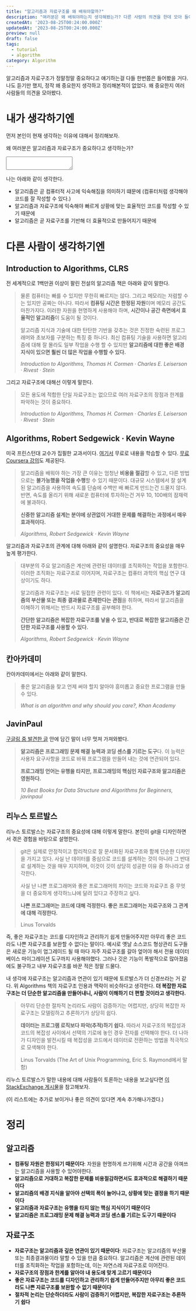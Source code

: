 ```yaml
---
title: "알고리즘과 자료구조를 왜 배워야할까?"
description: "여러분은 왜 배워야하는지 생각해봤는가? 다른 사람의 의견을 한데 모아 들어볼 수 있는 자리를 마련했다."
createdAt: '2023-08-25T00:24:00.000Z'
updatedAt: '2023-08-25T00:24:00.000Z'
preview: null
draft: false
tags:
  - tutorial
  - algorithm
category: Algorithm
---
```

알고리즘과 자료구조가 정말정말 중요하다고 얘기하는걸 다들 한번쯤은 들어봤을 거다. 나도 듣기만 했지, 정작 왜 중요한지 생각하고 정리해본적이 없었다.
왜 중요한지 여러 사람들의 의견을 모아봤다.

# 내가 생각하기엔
먼저 본인이 현재 생각하는 이유에 대해서 정리해보자.

왜 여러분은 알고리즘과 자료구조가 중요하다고 생각하는가?
<textarea className="border-black w-full"></textarea>

나는 아래와 같이 생각한다.
 - 알고리즘은 곧 컴퓨터적 사고에 익숙해짐을 의미하기 떄문에 (컴퓨터처럼 생각해야 코드를 잘 작성할 수 있다.)
 - 알고리즘과 자료구조에 익숙해야 빠르게 상황에 맞는 효율적인 코드를 작성할 수 있기 때문에
 - 알고리즘은 곧 자료구조를 기반해 더 효율적으로 만들어지기 때문에 

# 다른 사람이 생각하기엔
## Introduction to Algorithms, CLRS
전 세계적으로 1백만권 이상이 팔린 전설의 알고리즘 책은 아래와 같이 말한다.
> 물론 컴퓨터는 빠를 수 있지만 무한히 빠르지는 않다. 그리고 메모리는 저렴할 수는 있지만 공짜는 아니다.
> 따라서 **컴퓨팅 시간은 한정된 자원**이며 메모리 공간도 마찬가지다. 이러한 자원을 현명하게 사용해야 하며, **시간이나 공간 측면에서 효율적인 알고리즘**이 도움이 될 것이다.
>
> 알고리즘 지식과 기술에 대한 탄탄한 기반을 갖추는 것은 진정한 숙련된 프로그래머와 초보자를 구분하는 특징 중 하나다.
> 최신 컴퓨팅 기술을 사용하면 알고리즘에 대해 잘 몰라도 일부 작업을 수행 할 수 있지만 **알고리즘에 대한 좋은 배경 지식이 있으면 훨씬 더 많은 작업을 수행할 수 있다.**
>
> *Introduction to Algorithms, Thomas H. Cormen · Charles E. Leiserson · Rivest · Stein*

그리고 자료구조에 대해선 이렇게 말한다.
> 모든 용도에 적합한 단일 자료구조는 없으므로 여러 자료구조의 장점과 한계를 파악하는 것이 중요하다.
>
> *Introduction to Algorithms, Thomas H. Cormen · Charles E. Leiserson · Rivest · Stein*

## Algorithms, Robert Sedgewick · Kevin Wayne
미국 프린스턴대 교수가 집필한 교과서이다. [여기서](https://algs4.cs.princeton.edu/home/) 무료로 내용을 학습할 수 있다. [무료 Coursera 강의](https://www.coursera.org/learn/algorithms-part1)도 제공된다.
> 알고리즘을 배워야 하는 가장 큰 이유는 엄청난 **비용을 절감**할 수 있고, 다른 방법으로는 **불가능했을 작업을 수행**할 수 있기 때문이다.
> 대규모 시스템에서 잘 설계된 알고리즘을 사용하여 속도를 단숨에 수백만 배 빠르게 만드는건 드물지 않다.
> 반면, 속도를 올리기 위해 새로운 컴퓨터에 투자하는건 겨우 10, 100배의 잠재력에 불과하다.
>
> **신중한 알고리즘 설계는 분야에 상관없이 거대한 문제를 해결하는 과정에서 매우 효과적이다.**
>
> *Algorithms, Robert Sedgewick · Kevin Wayne*

알고리즘과 자료구조의 관계에 대해 아래와 같이 설명한다. 자료구조의 중요성을 매우 높게 평가한다.
> 대부분의 주요 알고리즘은 계산에 관련된 데이터를 조직화하는 작업을 포함한다.
> 이러한 조직화는 자료구조로 이어지며, 자료구조는 컴퓨터 과학의 핵심 연구 대상이기도 하다.
>
> 알고리즘과 자료구조는 서로 밀접한 관련이 있다.
> 이 책에서는 **자료구조가 알고리즘의 부산물 또는 최종 결과물로 존재한다는 관점**을 취하며,
> 따라서 알고리즘을 이해하기 위해서는 반드시 자료구조를 공부해야 한다.
>
> **간단한 알고리즘은 복잡한 자료구조를 낳을 수 있고, 반대로 복잡한 알고리즘은 간단한 자료구조를 사용할 수 있다.**
>
> *Algorithms, Robert Sedgewick · Kevin Wayne*

## 칸아카데미
칸아카데미에서는 아래와 같이 말한다.
> 좋은 알고리즘을 찾고 언제 써야 할지 알아야 흥미롭고 중요한 프로그램을 만들 수 있다.
> 
> *What is an algorithm and why should you care?, Khan Academy*

## JavinPaul
[구글링 중 발견한 글](https://medium.com/javarevisited/10-best-books-for-data-structure-and-algorithms-for-beginners-in-java-c-c-and-python-5e3d9b478eb1) 안에 담긴 말이 너무 멋져 가져와봤다.
> **알고리즘은 프로그래밍 문제 해결 능력과 코딩 센스를 기르는 도구**다. 이 능력은 사용자 요구사항을 코드로 바꿔 프로그램을 만들어 내는 것에 연관되어 있다.
>
> **프로그래밍 언어는 유행을 타지만, 프로그래밍의 핵심인 자료구조와 알고리즘은 영원하다.**
>
> *10 Best Books for Data Structure and Algorithms for Beginners, javinpaul*

## 리누스 토르발스
리누스 토르발스는 자료구조의 중요성에 대해 이렇게 말한다. 본인이 git을 디자인하면서 겪은 경험을 바탕으로 설명한다.
> git은 실제로 안정적이고 합리적으로 잘 문서화된 자료구조와 함께 단순한 디자인을 가지고 있다.
> 사실 난 데이터를 중심으로 코드를 설계하는 것이 아니라 그 반대로 설계하는 것을 매우 지지하며, 이것이 깃이 상당히 성공한 이유 중 하나라고 생각한다.
> 
> 사실 난 나쁜 프로그래머와 좋은 프로그래머의 차이는 코드와 자료구조 중 무엇을 더 중요하게 생각하느냐에 달려 있다고 주장하고 싶다.
>
> **나쁜 프로그래머는 코드에 대해 걱정한다. 좋은 프로그래머는 자료구조와 그 관계에 대해 걱정한다.**
>
> Linus Torvalds

즉, 좋은 자료구조는 코드를 디자인하고 관리하기 쉽게 만들어주지만 아무리 좋은 코드라도 나쁜 자료구조를 보완할 수 없다는 말이다.
예시로 옛날 소스코드 형상관리 도구들은 새로운 기능이 업그레이드 될 때 마다 자주 자료구조를 갈아 엎어야 해서 전용 데이터베이스 마이그레이션 도구까지 사용해야했다.
그러나 깃은 기능이 폭발적으로 많아졌음에도 불구하고 내부 자료구조를 바꾼 적은 정말 드물다.

내 생각에 자료구조는 알고리즘과 연관이 있기 때문에 토르발스가 더 신경쓰라는 거 같다. 위 Algorithms 책의 자료구조 인용과 맥락이 비슷하다고 생각한다.
**더 복잡한 자료구조는 더 단순한 알고리즘을 만들어내니, 사람이 이해하기 더 편할 것이라고 생각한다.**

> 아무리 단순한 절차적 논리라도 사람이 검증하기는 어렵지만, 상당히 복잡한 자료구조는 모델링하고 추론하기가 상당히 쉽다.
> 
> **데이터는 프로그램 로직보다 파악(추적)하기 쉽다.**
> 따라서 자료구조의 복잡성과 코드의 복잡성 사이에서 선택의 기로에 놓인 경우 전자를 선택해야 한다.
> 더 나아가 디자인을 발전시킬 때 복잡성을 코드에서 데이터로 전환하는 방법을 적극적으로 모색해야 한다.
>
> Linus Torvalds (The Art of Unix Programming, Eric S. Raymond에서 말함)

리누스 토르발스가 말한 내용에 대해 사람들이 토론하는 내용을 보고싶다면 [이 StackExchange 게시물](https://softwareengineering.stackexchange.com/questions/163185/torvalds-quote-about-good-programmer)을 참고해보자.

(이 리스트에는 추가로 보이거나 좋은 의견이 있다면 계속 추가해나가겠다.)

# 정리
## 알고리즘
 - **컴퓨팅 자원은 한정되기 때문이다**: 자원을 현명하게 쓰기위해 시간과 공간을 아껴쓰는 알고리즘을 사용할 수 있어야한다.
 - **알고리즘으로 거대하고 복잡한 문제를 비용절감하면서도 효과적으로 해결하기 때문이다** 
 - **알고리즘의 배경 지식을 알아야 선택의 폭이 늘어나고, 상황에 맞는 결정을 하기 때문이다**
 - **알고리즘과 자료구조는 유행을 타지 않는 핵심 지식이기 때문이다**
 - **알고리즘은 프로그래밍 문제 해결 능력과 코딩 센스를 기르는 도구기 때문이다**
## 자료구조
 - **자료구조는 알고리즘과 깊은 연관이 있기 때문이다**: 자료구조는 알고리즘의 부산물 또는 최종결과물이라 말할 수 있을 만큼 중요하다. 알고리즘은 계산에 관련된 데이터를 조직화하는 작업을 포함하는데, 이는 자연스레 자료구조로 이어진다.
 - **자료구조의 장점과 한계를 알아야 내 용도에 맞게 고르기 때문이다**
 - **좋은 자료구조는 코드를 디자인하고 관리하기 쉽게 만들어주지만 아무리 좋은 코드라도 나쁜 자료구조를 보완할 수 없기 때문이다**
 - **절차적 논리는 단순하더라도 사람이 검증하기 어렵지만, 복잡한 자료구조는 추론하기 쉽다**